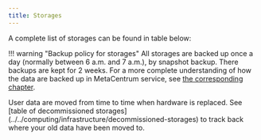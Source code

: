 ```yaml
---
title: Storages
---
```

A complete list of storages can be found in table below:

!!! warning "Backup policy for storages"
    All storages are backed up once a day (normally between 6 a.m. and 7 a.m.), by  snapshot backup. There backups are kept for 2 weeks. For a more complete understanding of how the data are backed up in MetaCentrum service, see [the corresponding chapter](../../data/metacentrum-backup).  

<Callout  type="info" title="Tip" icon="💡">
    User data are moved from time to time when hardware is replaced. See [table of decommissioned storages](../../computing/infrastructure/decommissioned-storages) to track back where your old data have been moved to.
</Callout>
